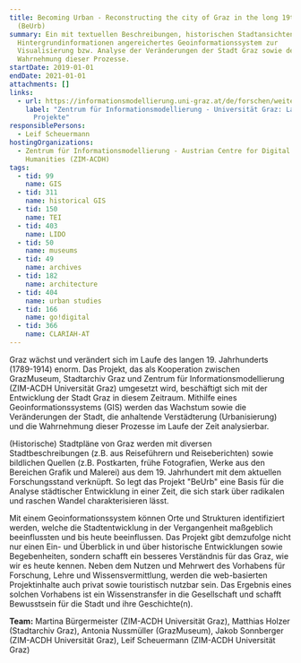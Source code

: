 ```yaml
---
title: Becoming Urban - Reconstructing the city of Graz in the long 19th century
  (BeUrb)
summary: Ein mit textuellen Beschreibungen, historischen Stadtansichten und
  Hintergrundinformationen angereichertes Geoinformationssystem zur
  Visualisierung bzw. Analyse der Veränderungen der Stadt Graz sowie der
  Wahrnehmung dieser Prozesse.
startDate: 2019-01-01
endDate: 2021-01-01
attachments: []
links:
  - url: https://informationsmodellierung.uni-graz.at/de/forschen/weitere-laufende-projekte/
    label: "Zentrum für Informationsmodellierung - Universität Graz: Laufende
      Projekte"
responsiblePersons:
  - Leif Scheuermann
hostingOrganizations:
  - Zentrum für Informationsmodellierung - Austrian Centre for Digital
    Humanities (ZIM-ACDH)
tags:
  - tid: 99
    name: GIS
  - tid: 311
    name: historical GIS
  - tid: 150
    name: TEI
  - tid: 403
    name: LIDO
  - tid: 50
    name: museums
  - tid: 49
    name: archives
  - tid: 182
    name: architecture
  - tid: 404
    name: urban studies
  - tid: 166
    name: go!digital
  - tid: 366
    name: CLARIAH-AT
---
```

Graz wächst und verändert sich im Laufe des langen 19. Jahrhunderts (1789-1914) enorm. Das Projekt, das als Kooperation zwischen GrazMuseum, Stadtarchiv Graz und Zentrum für Informationsmodellierung (ZIM-ACDH Universität Graz) umgesetzt wird, beschäftigt sich mit der Entwicklung der Stadt Graz in diesem Zeitraum. Mithilfe eines Geoinformationssystems (GIS) werden das Wachstum sowie die Veränderungen der Stadt, die anhaltende Verstädterung (Urbanisierung) und die Wahrnehmung dieser Prozesse im Laufe der Zeit analysierbar.

(Historische) Stadtpläne von Graz werden mit diversen Stadtbeschreibungen (z.B. aus Reiseführern und Reiseberichten) sowie bildlichen Quellen (z.B. Postkarten, frühe Fotografien, Werke aus den Bereichen Grafik und Malerei) aus dem 19. Jahrhundert mit dem aktuellen Forschungsstand verknüpft. So legt das Projekt "BeUrb" eine Basis für die Analyse städtischer Entwicklung in einer Zeit, die sich stark über radikalen und raschen Wandel charakterisieren lässt.

Mit einem Geoinformationssystem können Orte und Strukturen identifiziert werden, welche die Stadtentwicklung in der Vergangenheit maßgeblich beeinflussten und bis heute beeinflussen. Das Projekt gibt demzufolge nicht nur einen Ein- und Überblick in und über historische Entwicklungen sowie Begebenheiten, sondern schafft ein besseres Verständnis für das Graz, wie wir es heute kennen. Neben dem Nutzen und Mehrwert des Vorhabens für Forschung, Lehre und Wissensvermittlung, werden die web-basierten Projektinhalte auch privat sowie touristisch nutzbar sein. Das Ergebnis eines solchen Vorhabens ist ein Wissenstransfer in die Gesellschaft und schafft Bewusstsein für die Stadt und ihre Geschichte(n).

**Team:** Martina Bürgermeister (ZIM-ACDH Universität Graz), Matthias Holzer (Stadtarchiv Graz), Antonia Nussmüller (GrazMuseum), Jakob Sonnberger (ZIM-ACDH Universität Graz), Leif Scheuermann (ZIM-ACDH Universität Graz)
